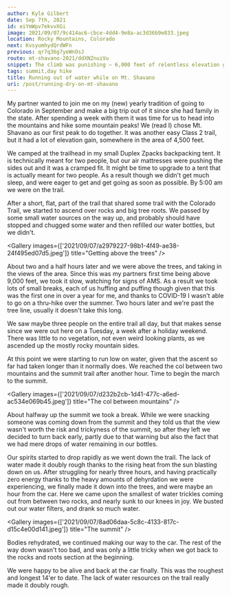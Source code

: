 ```yaml
---
author: Kyle Gilbert
date: Sep 7th, 2021
id: eiYmWpv7ekvvXGi
image: 2021/09/07/9c414ac6-cbce-4dd4-9e8a-ac3d36b9e833.jpeg
location: Rocky Mountains, Colorado
next: KvsyumhydQrdWFn
previous: qr7q36g7yeWnOsJ
route: mt-shavano-2021/ddXNZnuiVu
snippet: The climb was punishing — 6,000 feet of relentless elevation gain, and just when things couldn't get worse, our water ran dry. Every step after that felt like a battle.
tags: summit,day hike
title: Running out of water while on Mt. Shavano
uri: /post/running-dry-on-mt-shavano
---
```


<Stats />

<Route />

My partner wanted to join me on my (new) yearly tradition of going to Colorado
in September and make a big trip out of it since she had family in the state.
After spending a week with them it was time for us to head into the mountains
and hike some mountain peaks! We (read I) chose Mt. Shavano as our first peak
to do together. It was another easy Class 2 trail, but it had a lot of elevation
gain, somewhere in the area of 4,500 feet.

We camped at the trailhead in my small Duplex Zpacks backpacking tent. It is
technically meant for two people, but our air mattresses were pushing the sides
out and it was a cramped fit. It might be time to upgrade to a tent that is
actually meant for two people. As a result though we didn't get much sleep, and
were eager to get and get going as soon as possible. By 5:00 am we were on the
trail.

After a short, flat, part of the trail that shared some trail with the
Colorado Trail, we started to ascend over rocks and big tree roots. We passed by
some small water sources on the way up, and probably should have stopped and
chugged some water and then refilled our water bottles, but we didn't.

<Gallery images={['2021/09/07/a2979227-98b1-4f49-ae38-24f495ed07d5.jpeg']} title="Getting above the trees" />

About two and a half hours later and we were above the trees, and taking in the
views of the area. Since this was my partners first time being above 9,000 feet,
we took it slow, watching for signs of AMS. As a result we took lots of small
breaks, each of us huffing and puffing though given that this was the first one
in over a year for me, and thanks to COVID-19 I wasn't able to go on a thru-hike
over the summer. Two hours later and we're past the tree line, usually it
doesn't take this long.

We saw maybe three people on the entire trail all day, but that makes sense
since we were out here on a Tuesday, a week after a holiday weekend. There was
little to no vegetation, not even weird looking plants, as we ascended up the
mostly rocky mountain sides.

At this point we were starting to run low on water, given that the ascent so far
had taken longer than it normally does. We reached the col between two mountains
and the summit trail after another hour. Time to begin the march to the summit.

<Gallery images={['2021/09/07/d232b2cb-1d41-477c-a6ed-ac534e069b45.jpeg']} title="The col between mountains" />

About halfway up the summit we took a break. While we were snacking someone
was coming down from the summit and they told us that the view wasn't worth the
risk and trickyness of the summit, so after they left we decided to turn back
early, partly due to that warning but also the fact that we had mere drops of
water remaining in our bottles.

Our spirits started to drop rapidly as we went down the trail. The lack of
water made it doubly rough thanks to the rising heat from the sun blasting
down on us. After struggling for nearly three hours, and having practically
zero energy thanks to the heavy amounts of dehyrdation we were experiencing, we
finally made it down into the trees, and were maybe an hour from the car. Here
we came upon the smallest of water trickles coming out from between two rocks,
and nearly sunk to our knees in joy. We busted out our water filters, and drank
so much water.

<Gallery images={['2021/09/07/8ad06daa-5c8c-4133-817c-d15c4e00d141.jpeg']} title="The summit" />

Bodies rehydrated, we continued making our way to the car. The rest of the way
down wasn't too bad, and was only a little tricky when we got back to the rocks
and roots section at the beginning.

We were happy to be alive and back at the car finally. This was the roughest and
longest 14'er to date. The lack of water resources on the trail really made it
doubly rough.

